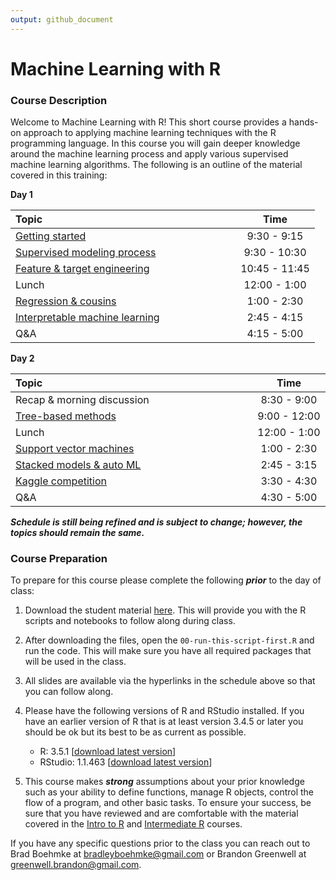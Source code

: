 ```yaml
---
output: github_document
---
```



# Machine Learning with R

### Course Description

Welcome to Machine Learning with R\! This short course provides a hands-on approach to applying machine learning techniques with the R programming language. In this course you will gain deeper knowledge around the machine learning process and apply various supervised machine learning algorithms. The following is an outline of the material covered in this training:

**Day 1**

| Topic                                 |     Time      |
| :------------------------------------ | :-----------: |
| [Getting started](https://koalaverse.github.io/AnalyticsSummit19/01-intro.html) |  9:30 - 9:15  |
| [Supervised modeling process](https://koalaverse.github.io/AnalyticsSummit19/02-supervised-modeling-process.html) | 9:30 - 10:30 |
| [Feature & target engineering](https://koalaverse.github.io/AnalyticsSummit19/03-engineering.html) |  10:45 - 11:45  |
| Lunch                                 | 12:00 - 1:00  |
| [Regression & cousins](https://koalaverse.github.io/AnalyticsSummit19/04-regression.html) |  1:00 - 2:30  |
| [Interpretable machine learning](https://bradleyboehmke.github.io/CinDay-RUG-IML-2018/slides-source.html#1) |  2:45 - 4:15  |
| Q\&A                                  |  4:15 - 5:00  |

**Day 2**

| Topic                                      |     Time      |
| :----------------------------------------- | :-----------: |
| Recap & morning discussion                    |  8:30 - 9:00  |
| [Tree-based methods](https://koalaverse.github.io/AnalyticsSummit19/09-Trees.html)  |  9:00 - 12:00 |
| Lunch                                        | 12:00 - 1:00  |
| [Support vector machines](https://koalaverse.github.io/AnalyticsSummit19/08-SVM.html) |  1:00 - 2:30  |
| [Stacked models & auto ML](https://koalaverse.github.io/AnalyticsSummit19/10-stacking.html)  |  2:45 - 3:15  |
| [Kaggle competition](https://www.kaggle.com/t/c58df800271e467b8e1bf5e9ca105b40) |  3:30 - 4:30  |
| Q\&A                                       |  4:30 - 5:00  |

___Schedule is still being refined and is subject to change; however, the topics should remain the same.___

### Course Preparation

To prepare for this course please complete the following ***prior*** to
the day of class:

1.  Download the student material [here](https://minhaskamal.github.io/DownGit/#/home?url=https://github.com/koalaverse/AnalyticsSummit19/tree/master/student-scripts).
    This will provide you with the R scripts and notebooks to follow along
    during class.
    
2.  After downloading the files, open the `00-run-this-script-first.R` and run
    the code.  This will make sure you have all required packages that will be
    used in the class.

3.  All slides are available via the hyperlinks in the schedule above so
    that you can follow along.

4.  Please have the following versions of R and RStudio installed. If
    you have an earlier version of R that is at least version 3.4.5 or
    later you should be ok but its best to be as current as possible.
    
      - R: 3.5.1 \[[download latest
        version](https://cran.r-project.org/)\]
      - RStudio: 1.1.463 \[[download latest
        version](https://www.rstudio.com/products/rstudio/download/#download)\]
        
5. This course makes ___strong___ assumptions about your prior knowledge such as
   your ability to define functions, manage R objects, control the flow of a program, 
   and other basic tasks. To ensure your success, be sure that you have reviewed 
   and are comfortable with the material covered in the [Intro to R](https://github.com/uc-r/Intro-R) 
   and [Intermediate R](https://github.com/uc-r/Intermediate-R) courses. 
   
If you have any specific questions prior to the class you can reach out to 
Brad Boehmke at [bradleyboehmke@gmail.com](mailto:bradleyboehmke@gmail.com) 
or Brandon Greenwell at [greenwell.brandon@gmail.com ](mailto:greenwell.brandon@gmail.com ).
